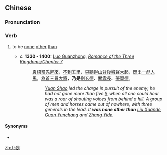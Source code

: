 ==Chinese==
{{zh-forms}}

===Pronunciation===
{{zh-pron
|m=nǎishì
|cat=v
}}

===Verb===
{{zh-verb}}

# {{lb|zh|literary}} to be [[none]] [[other]] [[than]]
#* ''c.'' '''1330 - 1400:''' [[w:Luo Guanzhong|Luo Guanzhong]], ''[[s:Romance of the Three Kingdoms/Chapter 7#15|Romance of the Three Kingdoms/Chapter 7]]''
#*: [[袁紹]][[當先]][[趕來]]，[[不到]][[五]][[里]]，[[只]][[聽]][[得]][[山背]][[後]][[喊聲]][[大]][[起]]，[[閃]][[出]][[一彪]][[人馬]]，[[為首]][[三]][[員]][[大將]]，'''乃是'''[[劉玄德]]、[[關雲長]]、[[張翼德]]。
#*:: ''[[w:Yuan Shao|Yuan Shao]] led the charge in pursuit of the enemy; he had not gone more than five [[w:li (unit)|li]], when all one could hear was a roar of shouting voices from behind a hill. A group of men and horses came out of nowhere, with three generals in the lead. It '''was none other than''' [[w:Liu Bei|Liu Xuande]], [[w:Guan Yu|Guan Yunchang]] and [[w:Zhang Fei|Zhang Yide]].''

====Synonyms====
* {{zh-l|就是}}

[[zh:乃是]]